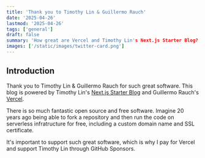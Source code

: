 ```yaml
---
title: 'Thank you to Timothy Lin & Guillermo Rauch'
date: '2025-04-26'
lastmod: '2025-04-26'
tags: ['general']
draft: false
summary: 'How great are Vercel and Timothy Lin's Next.js Starter Blog?'
images: ['/static/images/twitter-card.png']
---
```


## Introduction

Thank you to Timothy Lin & Guillermo Rauch for such great software. This blog is powered by Timothy Lin's [Next.js Starter Blog](https://github.com/timlrx/tailwind-nextjs-starter-blog) and Guillermo Rauch's [Vercel](https://www.vercel.com). 

There is so much fantastic open source and free software. Imagine 20 years ago being able to fork a repository and then run the code on serverless infratructure for free, including a custom domain name and SSL certificate.  

It's important to support such great software, which is why I pay for Vercel and support Timothy Lin through GitHub Sponsors. 
